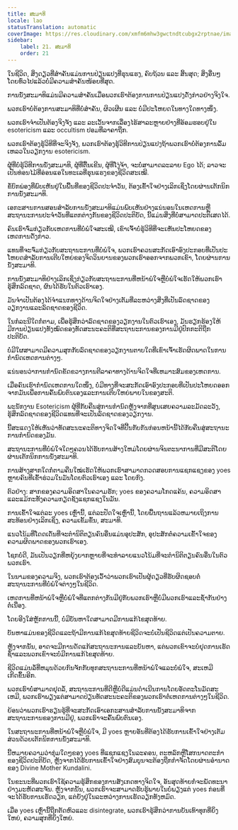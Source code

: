```yaml
---
title: ສະມາທິ
locale: lao
statusTranslation: automatic
coverImage: https://res.cloudinary.com/xmfm6mhw3gwctndtcubgx2rptnae/image/upload/v1741354419/small_cover_la_gran_rebelion_28716e29d2.webp
sidebar:
    label: 21. ສະມາທິ
    order: 21
---
```

ໃນຊີວິດ, ສິ່ງດຽວທີ່ສຳຄັນແມ່ນການປ່ຽນແປງທີ່ຮຸນແຮງ, ຄົບຖ້ວນ ແລະ ສິ້ນສຸດ; ສິ່ງອື່ນໆໂດຍທົ່ວໄປແລ້ວບໍ່ມີຄວາມສຳຄັນໜ້ອຍທີ່ສຸດ.

ການນັ່ງສະມາທິແມ່ນມີຄວາມສຳຄັນເມື່ອພວກເຮົາຕ້ອງການການປ່ຽນແປງດັ່ງກ່າວຢ່າງຈິງໃຈ.

ພວກເຮົາບໍ່ຕ້ອງການສະມາທິທີ່ບໍ່ສຳຄັນ, ຜິວເຜີນ ແລະ ບໍ່ມີປະໂຫຍດໃນທາງໃດທາງໜຶ່ງ.

ພວກເຮົາຈຳເປັນຕ້ອງຈິງຈັງ ແລະ ລະເວັ້ນຈາກເລື່ອງໄຮ້ສາລະຫຼາຍຢ່າງທີ່ອ້ອມຮອບຢູ່ໃນ esotericism ແລະ occultism ປອມທີ່ລາຄາຖືກ.

ພວກເຮົາຕ້ອງຮູ້ວິທີທີ່ຈະຈິງຈັງ, ພວກເຮົາຕ້ອງຮູ້ວິທີການປ່ຽນແປງຖ້າພວກເຮົາບໍ່ຕ້ອງການລົ້ມເຫລວໃນວຽກງານ esotericism.

ຜູ້ທີ່ບໍ່ຮູ້ວິທີການນັ່ງສະມາທິ, ຜູ້ທີ່ຕື້ນເຂີນ, ຜູ້ທີ່ໂງ່ຈ້າ, ຈະບໍ່ສາມາດລະລາຍ Ego ໄດ້; ລາວຈະເປັນທ່ອນໄມ້ທີ່ອ່ອນແອໃນທະເລທີ່ຮຸນແຮງຂອງຊີວິດສະເໝີ.

ຂໍ້ບົກພ່ອງທີ່ພົບເຫັນຢູ່ໃນພື້ນທີ່ຂອງຊີວິດປະຈໍາວັນ, ຕ້ອງເຂົ້າໃຈຢ່າງເລິກເຊິ່ງໂດຍຜ່ານເຕັກນິກການນັ່ງສະມາທິ.

ເອກະສານການສອນສໍາລັບການນັ່ງສະມາທິແມ່ນພົບເຫັນຢ່າງແນ່ນອນໃນເຫດການຫຼືສະຖານະການປະຈໍາວັນທີ່ແຕກຕ່າງກັນຂອງຊີວິດປະຕິບັດ, ນີ້ແມ່ນສິ່ງທີ່ບໍ່ສາມາດປະຕິເສດໄດ້.

ຄົນເຮົາຈົ່ມກ່ຽວກັບເຫດການທີ່ບໍ່ພໍໃຈສະເໝີ, ເຂົາເຈົ້າບໍ່ຮູ້ວິທີທີ່ຈະເຫັນປະໂຫຍດຂອງເຫດການດັ່ງກ່າວ.

ແທນທີ່ຈະຈົ່ມກ່ຽວກັບສະຖານະການທີ່ບໍ່ພໍໃຈ, ພວກເຮົາຄວນສະກັດເອົາອົງປະກອບທີ່ເປັນປະໂຫຍດສໍາລັບການເຕີບໃຫຍ່ຂອງຈິດວິນຍານຂອງພວກເຮົາອອກຈາກພວກເຂົາ, ໂດຍຜ່ານການນັ່ງສະມາທິ.

ການນັ່ງສະມາທິຢ່າງເລິກເຊິ່ງກ່ຽວກັບສະຖານະການທີ່ຫນ້າພໍໃຈຫຼືບໍ່ພໍໃຈເຮັດໃຫ້ພວກເຮົາຮູ້ສຶກລົດຊາດ, ຜົນໄດ້ຮັບໃນຕົວເຮົາເອງ.

ມັນຈໍາເປັນຕ້ອງໄດ້ຈໍາແນກທາງດ້ານຈິດໃຈຢ່າງເຕັມທີ່ລະຫວ່າງສິ່ງທີ່ເປັນລົດຊາດຂອງວຽກງານແລະລົດຊາດຂອງຊີວິດ.

ໃນກໍລະນີໃດກໍ່ຕາມ, ເພື່ອຮູ້ສຶກວ່າລົດຊາດຂອງວຽກງານໃນຕົວເຮົາເອງ, ມັນຮຽກຮ້ອງໃຫ້ມີການປ່ຽນແປງທັງໝົດຂອງທັດສະນະຄະຕິທີ່ສະຖານະການຂອງການມີຢູ່ປົກກະຕິຖືກປະຕິບັດ.

ບໍ່ມີໃຜສາມາດມີຄວາມສຸກກັບລົດຊາດຂອງວຽກງານຕາບໃດທີ່ເຂົາເຈົ້າເຮັດຜິດພາດໃນການກໍານົດເຫດການຕ່າງໆ.

ແນ່ນອນວ່າການກໍານົດຂັດຂວາງການຕີລາຄາທາງດ້ານຈິດໃຈທີ່ເຫມາະສົມຂອງເຫດການ.

ເມື່ອຄົນເຮົາກໍານົດເຫດການໃດໜຶ່ງ, ບໍ່ມີທາງທີ່ຈະສະກັດເອົາອົງປະກອບທີ່ເປັນປະໂຫຍດອອກຈາກມັນເພື່ອການຄົ້ນພົບຕົນເອງແລະການເຕີບໃຫຍ່ພາຍໃນຂອງສະຕິ.

ພະນັກງານ Esotericism ຜູ້ທີ່ກັບຄືນສູ່ການກໍານົດຫຼັງຈາກທີ່ສູນເສຍຄວາມລະມັດລະວັງ, ຮູ້ສຶກລົດຊາດຂອງຊີວິດແທນທີ່ຈະເປັນລົດຊາດຂອງວຽກງານ.

ນີ້ສະແດງໃຫ້ເຫັນວ່າທັດສະນະຄະຕິທາງຈິດໃຈທີ່ປີ້ນກັບກັນກ່ອນຫນ້ານີ້ໄດ້ກັບຄືນສູ່ສະຖານະການກໍານົດຂອງມັນ.

ສະຖານະການທີ່ບໍ່ພໍໃຈໃດໆຄວນໄດ້ຮັບການສ້າງໃຫມ່ໂດຍຜ່ານຈິນຕະນາການທີ່ມີສະຕິໂດຍຜ່ານເຕັກນິກການນັ່ງສະມາທິ.

ການສ້າງສາກໃດກໍ່ຕາມຄືນໃໝ່ເຮັດໃຫ້ພວກເຮົາສາມາດກວດສອບການແຊກແຊງຂອງ yoes ຫຼາຍຄົນທີ່ເຂົ້າຮ່ວມໃນມັນໂດຍຕົວເຮົາເອງ ແລະ ໂດຍກົງ.

ຕົວຢ່າງ: ສາກຂອງຄວາມອິດສາໃນຄວາມຮັກ; yoes ຂອງຄວາມໂກດແຄ້ນ, ຄວາມອິດສາແລະແມ້ກະທັ້ງຄວາມກຽດຊັງແຊກແຊງໃນມັນ.

ການເຂົ້າໃຈແຕ່ລະ yoes ເຫຼົ່ານີ້, ແຕ່ລະປັດໃຈເຫຼົ່ານີ້, ໂດຍພື້ນຖານແລ້ວຫມາຍເຖິງການສະທ້ອນຢ່າງເລິກເຊິ່ງ, ຄວາມເຂັ້ມຂົ້ນ, ສະມາທິ.

ແນວໂນ້ມທີ່ໂດດເດັ່ນທີ່ຈະຕໍານິຕິຕຽນຄົນອື່ນແມ່ນອຸປະສັກ, ອຸປະສັກຕໍ່ຄວາມເຂົ້າໃຈຂອງຄວາມຜິດພາດຂອງພວກເຮົາເອງ.

ໂຊກບໍ່ດີ, ມັນເປັນວຽກທີ່ຫຍຸ້ງຍາກຫຼາຍທີ່ຈະທໍາລາຍແນວໂນ້ມທີ່ຈະຕໍານິຕິຕຽນຄົນອື່ນໃນຕົວພວກເຮົາ.

ໃນນາມຂອງຄວາມຈິງ, ພວກເຮົາຕ້ອງເວົ້າວ່າພວກເຮົາເປັນຜູ້ດຽວທີ່ຮັບຜິດຊອບຕໍ່ສະຖານະການທີ່ບໍ່ພໍໃຈຕ່າງໆໃນຊີວິດ.

ເຫດການທີ່ຫນ້າພໍໃຈຫຼືບໍ່ພໍໃຈທີ່ແຕກຕ່າງກັນມີຢູ່ກັບພວກເຮົາຫຼືບໍ່ມີພວກເຮົາແລະຊ້ໍາກັນຢ່າງຕໍ່ເນື່ອງ.

ໂດຍອີງໃສ່ຫຼັກການນີ້, ບໍ່ມີບັນຫາໃດສາມາດມີການແກ້ໄຂສຸດທ້າຍ.

ບັນຫາແມ່ນຂອງຊີວິດແລະຖ້າມີການແກ້ໄຂສຸດທ້າຍຊີວິດຈະບໍ່ເປັນຊີວິດແຕ່ເປັນຄວາມຕາຍ.

ຫຼັງຈາກນັ້ນ, ອາດຈະມີການດັດແກ້ສະຖານະການແລະບັນຫາ, ແຕ່ພວກເຂົາຈະບໍ່ຢຸດການເຮັດຊ້ໍາແລະພວກເຂົາຈະບໍ່ມີການແກ້ໄຂສຸດທ້າຍ.

ຊີວິດແມ່ນລໍ້ທີ່ຫມຸນດ້ວຍກົນຈັກກັບທຸກສະຖານະການທີ່ຫນ້າພໍໃຈແລະບໍ່ພໍໃຈ, ສະເຫມີເກີດຂຶ້ນອີກ.

ພວກເຮົາບໍ່ສາມາດຢຸດລໍ້, ສະຖານະການທີ່ດີຫຼືບໍ່ດີແມ່ນດໍາເນີນການໂດຍອັດຕະໂນມັດສະເຫມີ, ພວກເຮົາພຽງແຕ່ສາມາດປ່ຽນທັດສະນະຄະຕິຂອງພວກເຮົາຕໍ່ເຫດການຕ່າງໆໃນຊີວິດ.

ຍ້ອນວ່າພວກເຮົາຮຽນຮູ້ທີ່ຈະສະກັດເອົາເອກະສານສໍາລັບການນັ່ງສະມາທິຈາກສະຖານະການຂອງການມີຢູ່, ພວກເຮົາຈະຄົ້ນພົບຕົນເອງ.

ໃນສະຖານະການທີ່ຫນ້າພໍໃຈຫຼືບໍ່ພໍໃຈ, ມີ yoes ຫຼາຍອັນທີ່ຕ້ອງໄດ້ຮັບການເຂົ້າໃຈຢ່າງເຕັມສ່ວນດ້ວຍເຕັກນິກການນັ່ງສະມາທິ.

ນີ້ຫມາຍຄວາມວ່າກຸ່ມໃດໆຂອງ yoes ທີ່ແຊກແຊງໃນລະຄອນ, ຕະຫລົກຫຼືໂສກນາດຕະກໍາຂອງຊີວິດປະຕິບັດ, ຫຼັງຈາກໄດ້ຮັບການເຂົ້າໃຈຢ່າງສົມບູນຈະຕ້ອງຖືກກໍາຈັດໂດຍຜ່ານອໍານາດຂອງ Divine Mother Kundalini.

ໃນຂະນະທີ່ພວກເຮົາໃຊ້ຄວາມຮູ້ສຶກຂອງການສັງເກດທາງຈິດໃຈ, ອັນສຸດທ້າຍກໍ່ຈະພັດທະນາຢ່າງມະຫັດສະຈັນ. ຫຼັງຈາກນັ້ນ, ພວກເຮົາຈະສາມາດຮັບຮູ້ພາຍໃນບໍ່ພຽງແຕ່ yoes ກ່ອນທີ່ຈະໄດ້ຮັບການເຮັດວຽກ, ແຕ່ຍັງຢູ່ໃນລະຫວ່າງການເຮັດວຽກທັງຫມົດ.

ເມື່ອ yoes ເຫຼົ່ານີ້ຖືກຕັດຫົວແລະ disintegrate, ພວກເຮົາຮູ້ສຶກວ່າການບັນເທົາທຸກທີ່ຍິ່ງໃຫຍ່, ຄວາມສຸກທີ່ຍິ່ງໃຫຍ່.

